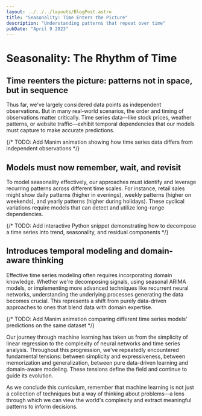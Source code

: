 ```yaml
---
layout: ../../../layouts/BlogPost.astro
title: "Seasonality: Time Enters the Picture"
description: "Understanding patterns that repeat over time"
pubDate: "April 9 2023"
---
```


# Seasonality: The Rhythm of Time

## Time reenters the picture: patterns not in space, but in sequence
Thus far, we've largely considered data points as independent observations. But in many real-world scenarios, the order and timing of observations matter critically. Time series data—like stock prices, weather patterns, or website traffic—exhibit temporal dependencies that our models must capture to make accurate predictions.

{/* TODO: Add Manim animation showing how time series data differs from independent observations */}

## Models must now remember, wait, and revisit
To model seasonality effectively, our approaches must identify and leverage recurring patterns across different time scales. For instance, retail sales might show daily patterns (higher in evenings), weekly patterns (higher on weekends), and yearly patterns (higher during holidays). These cyclical variations require models that can detect and utilize long-range dependencies.

{/* TODO: Add interactive Python snippet demonstrating how to decompose a time series into trend, seasonality, and residual components */}

## Introduces temporal modeling and domain-aware thinking
Effective time series modeling often requires incorporating domain knowledge. Whether we're decomposing signals, using seasonal ARIMA models, or implementing more advanced techniques like recurrent neural networks, understanding the underlying processes generating the data becomes crucial. This represents a shift from purely data-driven approaches to ones that blend data with domain expertise.

{/* TODO: Add Manim animation comparing different time series models' predictions on the same dataset */}

Our journey through machine learning has taken us from the simplicity of linear regression to the complexity of neural networks and time series analysis. Throughout this progression, we've repeatedly encountered fundamental tensions: between simplicity and expressiveness, between memorization and generalization, between pure data-driven learning and domain-aware modeling. These tensions define the field and continue to guide its evolution.

As we conclude this curriculum, remember that machine learning is not just a collection of techniques but a way of thinking about problems—a lens through which we can view the world's complexity and extract meaningful patterns to inform decisions. 